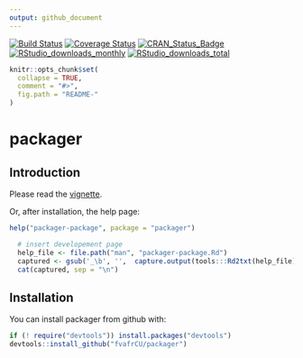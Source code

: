 ```yaml
---
output: github_document
---
```

[![Build Status](https://travis-ci.org/fvafrCU/packager.svg?branch=master)](https://travis-ci.org/fvafrCU/packager)
[![Coverage Status](https://codecov.io/github/fvafrCU/packager/coverage.svg?branch=master)](https://codecov.io/github/fvafrCU/packager?branch=master)
[![CRAN_Status_Badge](https://www.r-pkg.org/badges/version/packager)](https://cran.r-project.org/package=packager)
[![RStudio_downloads_monthly](https://cranlogs.r-pkg.org/badges/packager)](https://cran.r-project.org/package=packager)
[![RStudio_downloads_total](https://cranlogs.r-pkg.org/badges/grand-total/packager)](https://cran.r-project.org/package=packager)

<!-- README.md is generated from README.Rmd. Please edit that file -->

```r
knitr::opts_chunk$set(
  collapse = TRUE,
  comment = "#>",
  fig.path = "README-"
)
```

# packager
## Introduction
Please read the
[vignette](https://htmlpreview.github.io/?https://github.com/fvafrCU/packager/blob/master/inst/doc/An_Introduction_to_packager.html).

Or, after installation, the help page:
```r
help("packager-package", package = "packager")
```
```r
  # insert developement page
  help_file <- file.path("man", "packager-package.Rd")
  captured <- gsub('_\b', '',  capture.output(tools:::Rd2txt(help_file) ))
  cat(captured, sep = "\n")
```

## Installation

You can install packager from github with:

```r
if (! require("devtools")) install.packages("devtools")
devtools::install_github("fvafrCU/packager")
```


